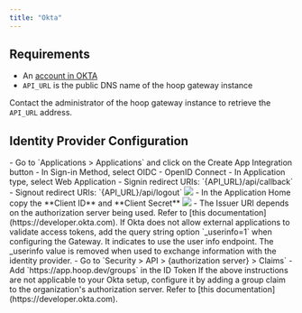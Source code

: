 ```yaml
---
title: "Okta"
---
```


## Requirements

- An [account in OKTA](https://developer.okta.com)
- `API_URL` is the public DNS name of the hoop gateway instance

Contact the administrator of the hoop gateway instance to retrieve the `API_URL` address.

## Identity Provider Configuration

<Steps titleSize="h3">
  <Step title="Create an Application">
    - Go to `Applications > Applications` and click on the Create App Integration button
    - In Sign-in Method, select OIDC - OpenID Connect
    - In Application type, select Web Application
  </Step>
  <Step title="Configure the Redirect URIs">
    - Signin redirect URIs: `{API_URL}/api/callback`
    - Signout redirect URIs: `{API_URL}/api/logout`
    <img src="/images/idp/okta-1.jpeg" />
  </Step>
  <Step title="Collect the Credentials">
    - In the Application Home copy the **Client ID** and **Client Secret**
    <img src="/images/idp/okta-2.jpeg" />
  </Step>
  <Step title="Collect Issuer Information">
    - The Issuer URI depends on the authorization server being used. Refer to [this documentation](https://developer.okta.com).
    <Info>
    If Okta does not allow external applications to validate access tokens, add the query string option `_userinfo=1` when configuring the Gateway. It indicates to use the user info endpoint.
    The _userinfo value is removed when used to exchange information with the identity provider.
    </Info>
  </Step>
  <Step title="Configure Groups Claims">
  - Go to `Security > API > {authorization server} > Claims`
  - Add `https://app.hoop.dev/groups` in the ID Token
  <Info>
  If the above instructions are not applicable to your Okta setup, configure it by adding a group claim to the organization's authorization server. Refer to [this documentation](https://developer.okta.com).
  </Info>
  </Step>
</Steps>
